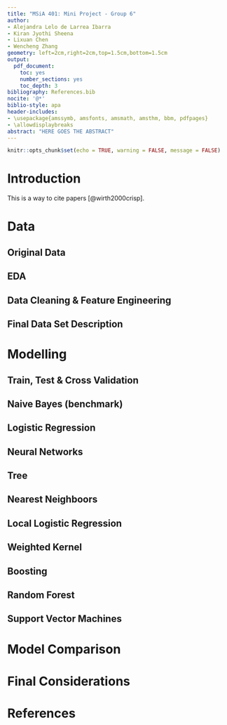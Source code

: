 ```yaml
---
title: "MSiA 401: Mini Project - Group 6"
author:
- Alejandra Lelo de Larrea Ibarra
- Kiran Jyothi Sheena
- Lixuan Chen
- Wencheng Zhang
geometry: left=2cm,right=2cm,top=1.5cm,bottom=1.5cm
output:
  pdf_document:
    toc: yes
    number_sections: yes
    toc_depth: 3
bibliography: References.bib
nocite: '@*'
biblio-style: apa
header-includes:
- \usepackage{amssymb, amsfonts, amsmath, amsthm, bbm, pdfpages}
- \allowdisplaybreaks
abstract: "HERE GOES THE ABSTRACT" 
---
```


```r
knitr::opts_chunk$set(echo = TRUE, warning = FALSE, message = FALSE)
```

# Introduction 

This is a way to cite papers [@wirth2000crisp].

# Data 

## Original Data

## EDA 

<!--KIRAN'S-->

<!--ELEN'S -->

<!--WENCHENG'S  -->

<!--ALE'S-->

## Data Cleaning \& Feature Engineering 

<!--KIRAN'S-->

<!--ELEN'S -->

<!--WENCHENG'S  -->

<!--ALE'S-->

## Final Data Set Description 

# Modelling

## Train, Test \& Cross Validation

## Naive Bayes (benchmark)

## Logistic Regression

## Neural Networks

## Tree 

## Nearest Neighboors

## Local Logistic Regression

## Weighted Kernel 

## Boosting 

## Random Forest

## Support Vector Machines

# Model Comparison 

# Final Considerations 

# References
